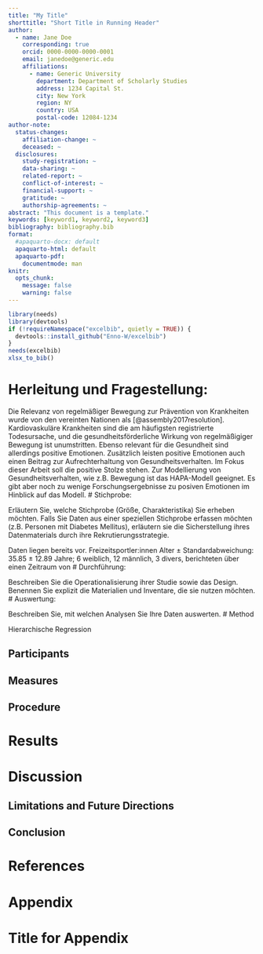 ```yaml
---
title: "My Title"
shorttitle: "Short Title in Running Header"
author:
  - name: Jane Doe
    corresponding: true
    orcid: 0000-0000-0000-0001
    email: janedoe@generic.edu
    affiliations:
      - name: Generic University
        department: Department of Scholarly Studies
        address: 1234 Capital St.
        city: New York
        region: NY
        country: USA
        postal-code: 12084-1234
author-note:
  status-changes: 
    affiliation-change: ~
    deceased: ~
  disclosures:
    study-registration: ~
    data-sharing: ~
    related-report: ~
    conflict-of-interest: ~
    financial-support: ~
    gratitude: ~
    authorship-agreements: ~
abstract: "This document is a template."
keywords: [keyword1, keyword2, keyword3]
bibliography: bibliography.bib
format:
  #apaquarto-docx: default
  apaquarto-html: default
  apaquarto-pdf:
    documentmode: man
knitr: 
  opts_chunk: 
    message: false
    warning: false
---
```


```r
library(needs)
library(devtools)
if (!requireNamespace("excelbib", quietly = TRUE)) {
  devtools::install_github("Enno-W/excelbib")
}
needs(excelbib)
xlsx_to_bib()

```

# Herleitung und Fragestellung:

<!-- Bei der Darstellung Ihres Untersuchungsgegenstands bzw. Ihrer Fragestellung soll sowohl die Relevanz als auch eine ausdifferenzierte theoretische Begründung erfolgen. Erste Literaturquellen zum theoretischen Hintergrund Ihrer Arbeit sollten bereits im Exposé enthalten sein. -->

Die Relevanz von regelmäßiger Bewegung zur Prävention von Krankheiten wurde von den vereinten Nationen als [@assembly2017resolution]. Kardiovaskuläre Krankheiten sind die am häufigsten registrierte Todesursache, und die gesundheitsförderliche Wirkung von regelmäßigiger Bewegung ist unumstritten. Ebenso relevant für die Gesundheit sind allerdings positive Emotionen. Zusätzlich leisten positive Emotionen auch einen Beitrag zur Aufrechterhaltung von Gesundheitsverhalten. Im Fokus dieser Arbeit soll die positive Stolze stehen. 
Zur Modellierung von Gesundheitsverhalten, wie z.B. Bewegung ist das HAPA-Modell geeignet. Es gibt aber noch zu wenige  Forschungsergebnisse zu posiven Emotionen im Hinblick auf das Modell. \# Stichprobe:

Erläutern Sie, welche Stichprobe (Größe, Charakteristika) Sie erheben möchten. Falls Sie Daten aus einer speziellen Stichprobe erfassen möchten (z.B. Personen mit Diabetes Mellitus), erläutern sie die Sicherstellung ihres Datenmaterials durch ihre Rekrutierungsstrategie. 

Daten liegen bereits vor. Freizeitsportler:innen Alter ± Standardabweichung: 35.85 ± 12.89 Jahre; 6 weiblich, 12 männlich, 3 divers, berichteten über einen Zeitraum von 
\# Durchführung:

Beschreiben Sie die Operationalisierung ihrer Studie sowie das Design. Benennen Sie explizit die Materialien und Inventare, die sie nutzen möchten. \# Auswertung:

Beschreiben Sie, mit welchen Analysen Sie Ihre Daten auswerten. \# Method

Hierarchische Regression


## Participants

## Measures

## Procedure

# Results

# Discussion

## Limitations and Future Directions

## Conclusion

# References

<!-- References will auto-populate in the refs div below -->

::: {#refs}
:::

# Appendix

# Title for Appendix
